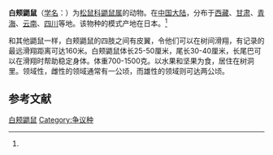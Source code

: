 {{Speciesbox
| name = 白颊鼯鼠
| status = 
| status_system = 
| image = Pteromys leucogenys fauna japonica.jpg
| genus = Petaurista
| species = leucogenys
| authority = (Temminck, 1827)<ref name='id839'>{{cite web| url =http://www.bioinfo.cn/db05/BjdwSpecies.php?action=view&id=839| title =白颊鼯鼠| work =《中国动物物种编目数据库》| publisher =中国科学院微生物研究所| author =中国科学院动物研究所| accessdate =2009-03-27| deadurl =yes| archiveurl =https://web.archive.org/web/20160305020739/http://www.bioinfo.cn/db05/BjdwSpecies.php?action=view&id=839| archivedate =2016-03-05}}</ref>
}}

'''白颊鼯鼠'''（[[学名|学名]]：{{lang|la|''Petaurista leucogenys''}}）为[[松鼠科|松鼠科]][[鼯鼠属|鼯鼠属]]的动物。在[[中国大陆|中国大陆]]，分布于[[西藏|西藏]]、[[甘肃|甘肃]]、[[青海|青海]]、[[云南|云南]]、[[四川|四川]]等地。该物种的模式产地在日本。<ref name='id839'/>

和其他鼯鼠一样，白颊鼯鼠的四肢之间有皮翼，令他们可以在树间滑翔，有记录的最远滑翔距离可达160米。白颊鼯鼠体长25-50厘米，尾长30-40厘米，长尾巴可以在滑翔时帮助稳定身体。体重700-1500克。以水果和坚果为食，居住在树洞里。领域性，雌性的领域通常有一公顷，而雄性的领域则可达两公顷。

== 参考文献 ==
{{Commons category|Petaurista_leucogenys}}
{{wikispecies|Petaurista_leucogenys}}
{{reflist}}

{{Authority control}}
{{Taxonbar|from=Q1765345}}

[[Category:鼯鼠属|白颊鼯鼠]]
[[Category:争议种|Category:争议种]]


{{哺乳类小作品}}